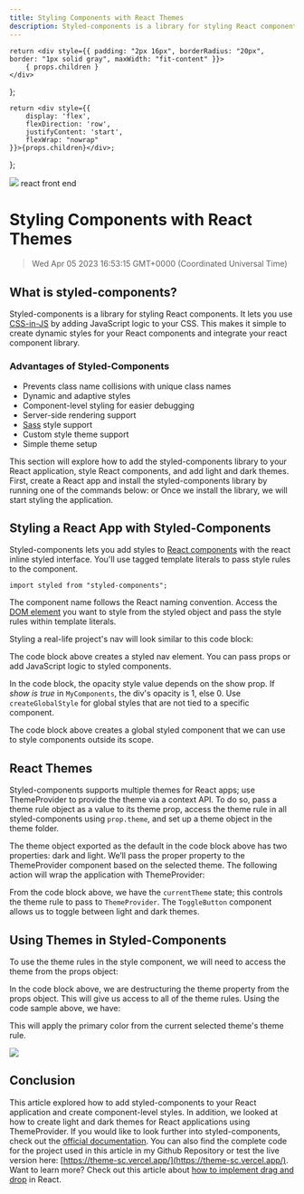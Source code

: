```yaml
---
title: Styling Components with React Themes
description: Styled-components is a library for styling React components. It lets you use CSS-in-JS by adding JavaScript logic to your CSS. This makes it simple to create dynamic styles for your React components and integrate your react component library.
---
```


    return <div style={{ padding: "2px 16px", borderRadius: "20px", border: "1px solid gray", maxWidth: "fit-content" }}>
        { props.children }
    </div>
};

    return <div style={{
        display: 'flex',
        flexDirection: 'row',
        justifyContent: 'start',
        flexWrap: "nowrap"
    }}>{props.children}</div>;

};

<link rel="canonical" href="https://code.pieces.app/blog/react-themes-with-styled-components" />


![](https://uploads-ssl.webflow.com/6143afec68f555387049efb3/63dd2f96a2a65fb92236233a_react%20themes%20with%20styled%20components.jpg)
<GridFlexRow><Tag>react</Tag> <Tag>front end</Tag></GridFlexRow>

# Styling Components with React Themes
> Wed Apr 05 2023 16:53:15 GMT+0000 (Coordinated Universal Time)

## What is styled-components?
Styled-components is a library for styling React components. It lets you use <a href="https://en.wikipedia.org/wiki/CSS-in-JS"> CSS-in-JS</a> by adding JavaScript logic to your CSS. This makes it simple to create dynamic styles for your React components and integrate your react component library.

### Advantages of Styled-Components
- Prevents class name collisions with unique class names
- Dynamic and adaptive styles
- Component-level styling for easier debugging
- Server-side rendering support
- <a href="https://sass-lang.com/install" target="_blank"> Sass</a> style support
- Custom style theme support
- Simple theme setup

This section will explore how to add the styled-components library to your React application, style React components, and add light and dark themes. First, create a React app and install the styled-components library by running one of the commands below:
or
Once we install the library, we will start styling the application.

## Styling a React App with Styled-Components
Styled-components lets you add styles to <a href="https://www.geeksforgeeks.org/react-styled-components-module/" target="_blank"> React components</a> with the react inline styled interface. You'll use tagged template literals to pass style rules to the component.

```import styled from "styled-components";```

The component name follows the React naming convention. Access the <a href="https://code.pieces.app/blog/understanding-dom-and-virtual-dom-and-how-they-work-with-react" target="_blank"> DOM element</a> you want to style from the styled object and pass the style rules within template literals.

Styling a real-life project's nav will look similar to this code block:

The code block above creates a styled nav element. You can pass props or add JavaScript logic to styled components.

In the code block, the opacity style value depends on the show prop. If _show is true_ in  ```MyComponents```, the div's opacity is 1, else 0. Use ```createGlobalStyle``` for global styles that are not tied to a specific component.

The code block above creates a global styled component that we can use to style components outside its scope.

## React Themes
Styled-components supports multiple themes for React apps; use ThemeProvider to provide the theme via a context API. To do so, pass a theme rule object as a value to its theme prop, access the theme rule in all styled-components using ```prop.theme```, and set up a theme object in the theme folder.

The theme object exported as the default in the code block above has two properties: dark and light. We’ll pass the proper property to the ThemeProvider component based on the selected theme. The following action will wrap the application with ThemeProvider:

From the code block above, we have the ```currentTheme``` state; this controls the theme rule to pass to ```ThemeProvider```. The ```ToggleButton``` component allows us to toggle between light and dark themes.

## Using Themes in Styled-Components
To use the theme rules in the style component, we will need to access the theme from the props object:

In the code block above, we are destructuring the theme property from the props object. This will give us access to all of the theme rules. Using the code sample above, we have:

This will apply the primary color from the current selected theme's theme rule.

![](https://uploads-ssl.webflow.com/6143afec68f555387049efb3/630cec306cc12c64c506d0c9_Togglingstyled-componentstheme_c80921e23facedb5c5725c6eae5c30fd.gif)

## Conclusion
This article explored how to add styled-components to your React application and create component-level styles. In addition, we looked at how to create light and dark themes for React applications using ThemeProvider. If you would like to look further into styled-components, check out the [official documentation](https://styled-components.com/docs/basics). You can also find the complete code for the project used in this article in my Github Repository or test the live version here: [https://theme-sc.vercel.app/](https://theme-sc.vercel.app/). Want to learn more? Check out this article about [how to implement drag and drop](https://code.pieces.app/blog/how-to-implement-drag-and-drop-in-react) in React.